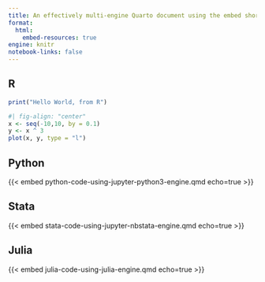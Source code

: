 ```yaml
---
title: An effectively multi-engine Quarto document using the embed shortcode
format:
  html:
    embed-resources: true
engine: knitr
notebook-links: false
---
```


::: {.panel-tabset .nav-pills}
## R

```r
print("Hello World, from R")
```

```r
#| fig-align: "center"
x <- seq(-10,10, by = 0.1)
y <- x ^ 3
plot(x, y, type = "l")
```

## Python

{{< embed python-code-using-jupyter-python3-engine.qmd echo=true >}}

## Stata

{{< embed stata-code-using-jupyter-nbstata-engine.qmd echo=true >}}

## Julia

{{< embed julia-code-using-julia-engine.qmd echo=true >}}

:::
